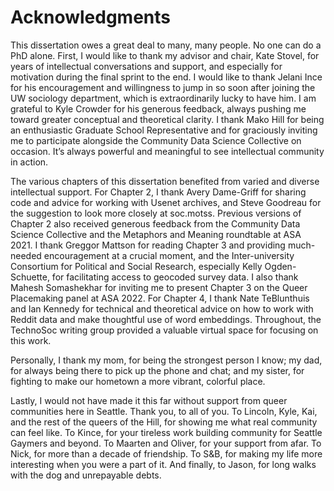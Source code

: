 # Acknowledgments {.unnumbered}

This dissertation owes a great deal to many, many people. No one can do a PhD alone. First, I would like to thank my advisor and chair, Kate Stovel, for years of intellectual conversations and support, and especially for motivation during the final sprint to the end. I would like to thank Jelani Ince for his encouragement and willingness to jump in so soon after joining the UW sociology department, which is extraordinarily lucky to have him. I am grateful to Kyle Crowder for his generous feedback, always pushing me toward greater conceptual and theoretical clarity. I thank Mako Hill for being an enthusiastic Graduate School Representative and for graciously inviting me to participate alongside the Community Data Science Collective on occasion. It's always powerful and meaningful to see intellectual community in action.

The various chapters of this dissertation benefited from varied and diverse intellectual support. For Chapter 2, I thank Avery Dame-Griff for sharing code and advice for working with Usenet archives, and Steve Goodreau for the suggestion to look more closely at soc.motss. Previous versions of Chapter 2 also received generous feedback from the Community Data Science Collective and the Metaphors and Meaning roundtable at ASA 2021. I thank Greggor Mattson for reading Chapter 3 and providing much-needed encouragement at a crucial moment, and the Inter-university Consortium for Political and Social Research, especially Kelly Ogden-Schuette, for facilitating access to geocoded survey data. I also thank Mahesh Somashekhar for inviting me to present Chapter 3 on the Queer Placemaking panel at ASA 2022. For Chapter 4, I thank Nate TeBlunthuis and Ian Kennedy for technical and theoretical advice on how to work with Reddit data and make thoughtful use of word embeddings. Throughout, the TechnoSoc writing group provided a valuable virtual space for focusing on this work.

Personally, I thank my mom, for being the strongest person I know; my dad, for always being there to pick up the phone and chat; and my sister, for fighting to make our hometown a more vibrant, colorful place.

Lastly, I would not have made it this far without support from queer communities here in Seattle. Thank you, to all of you. To Lincoln, Kyle, Kai, and the rest of the queers of the Hill, for showing me what real community can feel like. To Kince, for your tireless work building community for Seattle Gaymers and beyond. To Maarten and Oliver, for your support from afar. To Nick, for more than a decade of friendship. To S&B, for making my life more interesting when you were a part of it. And finally, to Jason, for long walks with the dog and unrepayable debts.
